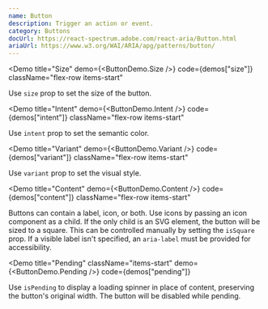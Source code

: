 ```yaml
---
name: Button
description: Trigger an action or event.
category: Buttons
docUrl: https://react-spectrum.adobe.com/react-aria/Button.html
ariaUrl: https://www.w3.org/WAI/ARIA/apg/patterns/button/
---
```


<Demo
  title="Size"
  demo={<ButtonDemo.Size />}
  code={demos["size"]}
  className="flex-row items-start"
>
  Use `size` prop to set the size of the button.
</Demo>

<Demo
  title="Intent"
  demo={<ButtonDemo.Intent />}
  code={demos["intent"]}
  className="flex-row items-start"
>
  Use `intent` prop to set the semantic color.
</Demo>

<Demo
  title="Variant"
  demo={<ButtonDemo.Variant />}
  code={demos["variant"]}
  className="flex-row items-start"
>
  Use `variant` prop to set the visual style.
</Demo>

<Demo
  title="Content"
  demo={<ButtonDemo.Content />}
  code={demos["content"]}
  className="flex-row items-start"
>
  Buttons can contain a label, icon, or both. Use icons by passing an icon
  component as a child. If the only child is an SVG element, the button will be
  sized to a square. This can be controlled manually by setting the `isSquare`
  prop.
  <Note>
    If a visible label isn't specified, an `aria-label` must be provided for
    accessibility.
  </Note>
</Demo>

<Demo
  title="Pending"
  className="items-start"
  demo={<ButtonDemo.Pending />}
  code={demos["pending"]}
>
  Use `isPending` to display a loading spinner in place of content, preserving
  the button's original width. The button will be disabled while pending.
</Demo>
